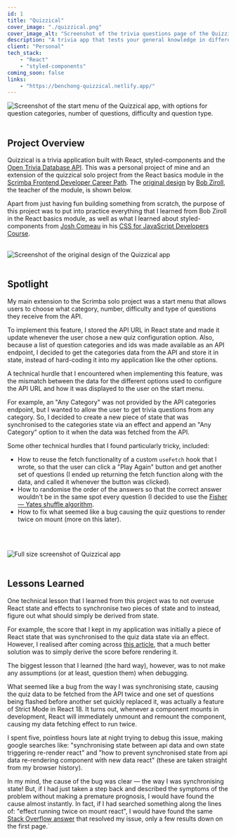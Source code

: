 ```yaml
---
id: 1
title: "Quizzical"
cover_image: "./quizzical.png"
cover_image_alt: "Screenshot of the trivia questions page of the Quizzical app"
description: "A trivia app that tests your general knowledge in different subjects, built with React and the Open Trivia Database API."
client: "Personal"
tech_stack:
    - "React"
    - "styled-components"
coming_soon: false
links:
    - "https://benchong-quizzical.netlify.app/"
---
```

![Screenshot of the start menu of the Quizzical app, with options for question categories, number of questions, difficulty and question type.](./quizzical.png)
<br/>
<br/>

## Project Overview
Quizzical is a trivia application built with React, styled-components and the <a href="https://opentdb.com/" target="_blank">Open Trivia Database API</a>. This was a personal project of mine and an extension of the quizzical solo project from the React basics module in the <a href="https://scrimba.com/learn/frontend" target="_blank">Scrimba Frontend Developer Career Path</a>. The <a href="https://www.figma.com/file/E9S5iPcm10f0RIHK8mCqKL/Quizzical-App?node-id=0%3A1" target="_blank">original design</a> by <a href="https://scrimba.com/teachers/bobziroll" target="_blank">Bob Ziroll</a>, the teacher of the module, is shown below.
<br/>

Apart from just having fun building something from scratch, the purpose of this project was to put into practice everything that I learned from Bob Ziroll in the React basics module, as well as what I learned about styled-components from <a href="https://www.joshwcomeau.com/" target="_blank">Josh Comeau</a> in his <a href="https://courses.joshwcomeau.com/css-for-js" target="_blank">CSS for JavaScript Developers Course</a>.
<br/>
<br/>

![Screenshot of the original design of the Quizzical app](./quizzical-design.png)
<br/>
<br/>

## Spotlight
My main extension to the Scrimba solo project was a start menu that allows users to choose what category, number, difficulty and type of questions they receive from the API.
<br/>

To implement this feature, I stored the API URL in React state and made it update whenever the user chose a new quiz configuration option. Also, because a list of question categories and ids was made available as an API endpoint, I decided to get the categories data from the API and store it in state, instead of hard-coding it into my application like the other options.
<br/>

A technical hurdle that I encountered when implementing this feature, was the mismatch between the data for the different options used to configure the API URL and how it was displayed to the user on the start menu.
<br/>

For example, an "Any Category" was not provided by the API categories endpoint, but I wanted to allow the user to get trivia questions from any category. So, I decided to create a new piece of state that was synchronised to the categories state via an effect and append an "Any Category" option to it when the data was fetched from the API.
<br/>

Some other technical hurdles that I found particularly tricky, included:
- How to reuse the fetch functionality of a custom `useFetch` hook that I wrote, so that the user can click a "Play Again" button and get another set of questions (I ended up returning the fetch function along with the data, and called it whenever the button was clicked).
- How to randomise the order of the answers so that the correct answer wouldn't be in the same spot every question (I decided to use the <a href="https://en.wikipedia.org/wiki/Fisher%E2%80%93Yates_shuffle" target="_blank">Fisher — Yates shuffle algorithm</a>.
- How to fix what seemed like a bug causing the quiz questions to render twice on mount (more on this later).
<br/>
<br/>

![Full size screenshot of Quizzical app](./quizzical-full-size.png)
<br/>
<br/>

## Lessons Learned
One technical lesson that I learned from this project was to not overuse React state and effects to synchronise two pieces of state and to instead, figure out what should simply be derived from state.
<br/>

For example, the score that I kept in my application was initially a piece of React state that was synchronised to the quiz data state via an effect. However, I realised after coming across <a href="https://www.newline.co/@brookslybrand/common-mistake-with-synchronizing-state-in-react--8ab767b5" target="_blank">this article</a>, that a much better solution was to simply derive the score before rendering it.
<br/>

The biggest lesson that I learned (the hard way), however, was to not make any assumptions (or at least, question them) when debugging. 
<br/>

What seemed like a bug from the way I was synchronising state, causing the quiz data to be fetched from the API twice and one set of questions being flashed before another set quickly replaced it, was actually a feature of Strict Mode in React 18. It turns out, whenever a component mounts in development, React will immediately unmount and remount the component, causing my data fetching effect to run twice.
<br/>

I spent five, pointless hours late at night trying to debug this issue, making google searches like: "synchronising state between api data and own state triggering re-render react" and "how to prevent synchronised state from api data re-rendering component with new data react" (these are taken straight from my browser history).
<br/>

In my mind, the cause of the bug was clear — the way I was synchronising state! But, if I had just taken a step back and described the symptoms of the problem without making a premature prognosis, I would have found the cause almost instantly. In fact, if I had searched something along the lines of: "effect running twice on mount react", I would have found the same <a href="https://stackoverflow.com/questions/61254372/my-react-component-is-rendering-twice-because-of-strict-mode" target="_blank">Stack Overflow answer</a> that resolved my issue, only a few results down on the first page.`
